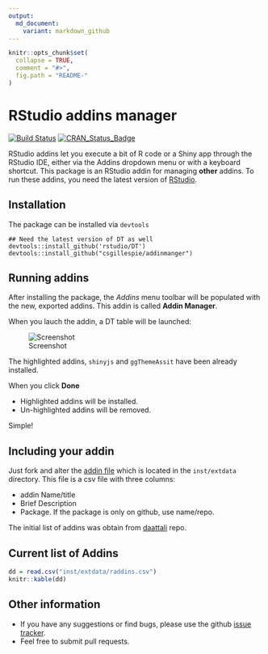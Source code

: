 ```yaml
---
output:
  md_document:
    variant: markdown_github
---
```


<!-- README.md is generated from README.Rmd. Please edit that file -->

```r
knitr::opts_chunk$set(
  collapse = TRUE,
  comment = "#>",
  fig.path = "README-"
)
```

# RStudio addins manager
[![Build Status](https://travis-ci.org/csgillespie/addinmanger.svg?branch=master)](https://travis-ci.org/csgillespie/addinmanger)
[![CRAN_Status_Badge](http://www.r-pkg.org/badges/version/addinmanger)](https://cran.r-project.org/package=addinmanger)

RStudio addins let you execute a bit of R code or a Shiny app through the RStudio IDE,
either via the Addins dropdown menu or with a keyboard shortcut. 
This package is an RStudio addin for managing **other** addins. To run these addins, you need the
latest version of [RStudio](https://www.rstudio.com/). 

## Installation

The package can be installed via `devtools`

```
## Need the latest version of DT as well
devtools::install_github('rstudio/DT')
devtools::install_github("csgillespie/addinmanger")
```


## Running addins

After installing the package, the _Addins_ menu toolbar will be populated with the 
new, exported addins. This addin is called __Addin Manager__.

When you lauch the addin, a DT table will be launched:

![Screenshot](https://raw.github.com/csgillespie/addinmanger/master/images/screenshot.png)

The highlighted addins, `shinyjs` and `ggThemeAssit` have been already installed.

When you click **Done**

 * Highlighted addins will be installed.
 * Un-highlighted addins will be removed.

Simple!


## Including your addin

Just fork and alter the [addin file](https://github.com/csgillespie/addinmanger/tree/master/inst/extdata) which is located in the `inst/extdata` directory. This file is a csv file with three columns:

 * addin Name/title
 * Brief Description
 * Package. If the package is only on github, use name/repo.

The initial list of addins was obtain from [daattali](https://github.com/daattali/rstudio-addins)
repo.

## Current list of Addins

```r
dd = read.csv("inst/extdata/raddins.csv")
knitr::kable(dd)
```

## Other information

 * If you have any suggestions or find bugs, please use the github [issue tracker](https://github.com/csgillespie/addmanger/issues).
 * Feel free to submit pull requests.
